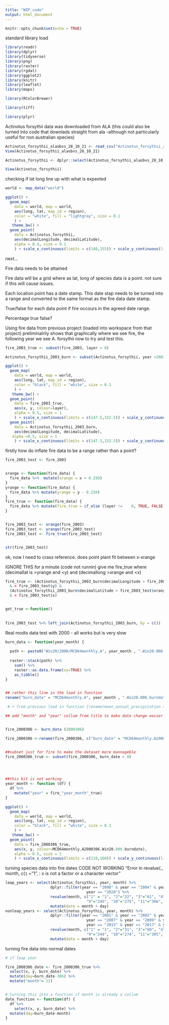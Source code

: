 ```yaml
---
title: "WIP_code"
output: html_document
---
```


```r
knitr::opts_chunk$set(echo = TRUE)
```

standard library load
```r
library(readr)
library(dplyr)
library(tidyverse)
library(png)
library(raster)
library(rgdal)
library(ggplot2)
library(knitr)
library(leaflet)
library(maps)

library(RColorBrewer)

library(tiff)

library(plyr)
```


Actinotus forsythii data was downloaded from ALA
(this could also be turned into code that downlads straight from ala -although not particularly useful for non australian species)

```r
Actinotus_forsythii_alaobvs_28_10_21 <- read_csv("Actinotus_forsythii_alaobvs_28_10_21.csv")
View(Actinotus_forsythii_alaobvs_28_10_21)

Actinotus_forsythii <- dplyr::select(Actinotus_forsythii_alaobvs_28_10_21, raw_recordedBy, basisOfRecord, occurrenceRemarks, eventDate, year, month, day, habitat, stateProvince, locality, verbatimLocality, decimalLatitude, decimalLongitude)

View(Actinotus_forsythii)
```


checking if lat long line up with what is expexted

```r

world <- map_data("world")

ggplot() +
  geom_map(
    data = world, map = world,
    aes(long, lat, map_id = region),
    color = "white", fill = "lightgray", size = 0.1
    ) +
   theme_bw() +
  geom_point(
    data = Actinotus_forsythii,
    aes(decimalLongitude, decimalLatitude),
    alpha = 0.4, size = 0.1
    ) + scale_x_continuous(limits = c(140,155)) + scale_y_continuous(limits = c(-40,-30))

```


next...

Fire data needs to be attained

Fire data will be a grid where as lat, long of species data is a point. not sure if this will cause issues. 

Each location point has a date stamp. This date stap needs to be turned into a range and converted to the same format as the fire data date stamp. 

True/false for each data point if fire occours in the agreed date range. 

Percentage true false?



Using fire data from previous project (loaded into workspace from that project)
preliminalrily shows that graphically where we see fire, the following year we see A. forsythii now to try and test this.


```r
fire_2003_true <- subset(fire_2003, layer > 0)

Actinotus_forsythii_2003_burn <- subset(Actinotus_forsythii, year >2003 & year <2008)
```


```r
ggplot() +
  geom_map(
    data = world, map = world,
    aes(long, lat, map_id = region),
    color = "black", fill = "white", size = 0.1
    ) +
   theme_bw() +
  geom_point(
    data = fire_2003_true,
    aes(x, y, colour=layer),
    alpha = 0.5, size = 1
    ) + scale_x_continuous(limits = c(147.5,152.5)) + scale_y_continuous(limits = c(-40,-32.5)) + 
  geom_point(
    data = Actinotus_forsythii_2003_burn,
    aes(decimalLongitude, decimalLatitude),
   alpha =0.5, size = 1
    ) + scale_x_continuous(limits = c(147.5,152.5)) + scale_y_continuous(limits = c(-40,-32.5))
```



firstly how do inflate fire data to be a range rather than a point?

```r

fire_2003_test <- fire_2003 


xrange <- function(fire_data) {
  fire_data %>%  mutate(xrange = x + 0.250) 
}
yrange <- function(fire_data) {
  fire_data %>% mutate(yrange = y - 0.250)
}
fire_true <- function(fire_data) {
  fire_data %>% mutate(fire_true = if_else (layer !=	0, TRUE, FALSE))
}


fire_2003_test <- xrange(fire_2003)
fire_2003_test <- yrange(fire_2003_test)
fire_2003_test <- fire_true(fire_2003_test)


str(fire_2003_test)

```

ok, now I need to crass reference. 
does point plant fit between x-xrange 


IGNORE THIS for a minute (code not runnin)
give me fire_true where (decimallat is >yrange and <y) and (decimallong >xrange and <x)

```r
fire_true <- (Actinotus_forsythii_2003_burn$decimalLongitude > fire_2003_test$yrange 
  & < fire_2003_test$y) &
  (Actinotus_forsythii_2003_burn$decimalLatitude > fire_2003_test$xrange 
  & < fire_2003_test$x)


get_true <-function()
  
  
fire_2003_test %<% left_join(Actinotus_forsythii_2003_burn, by = c())  

```



Real modis data test with 2000 
- all works but is very slow 

```r

burn_data <- function(year_month) {   
  
  path <- paste0("Win20/2000/MCD64monthly.A", year_month , ".Win20.006.burndate.tif")
  
  raster::stack(path) %>% 
    sum() %>%
    raster::as.data.frame(xy=TRUE) %>% 
    as_tibble()
}


## rather this line in the load in function
rename("burn_date" = "MCD64monthly.A", year_month , ".Win20.006.burndate.tif")

 # > from previous load in function {rename(mean_annual_precipitation = layer)}

## add "month" and "year" collum from title to make date change easier 


fire_2000306 <- burn_data (2000306)

fire_2000306 <-rename(fire_2000306, c("burn_date" = "MCD64monthly.A2000306.Win20.006.burndate"))


##subset just for fire to make the dataset more mannageble
fire_2000306_true <- subset(fire_2000306, burn_date > 0)




##this bit is not working
year_month <- function (df) {
  df %>% 
    mutate("year" = fire_"year_month"_true)
}

```


```r

ggplot() +
  geom_map(
    data = world, map = world,
    aes(long, lat, map_id = region),
    color = "black", fill = "white", size = 0.1
    ) +
   theme_bw() +
  geom_point(
    data = fire_2000306_true,
    aes(x, y, colour=MCD64monthly.A2000306.Win20.006.burndate),
    alpha = 0.5, size = 1
    ) + scale_x_continuous(limits = c(110,160)) + scale_y_continuous(limits = c(-45,0))
```


turning species data into fire dates
CODE NOT WORKING "Error in revalue(., month, c(`1` = "1", : x is not a factor or a character vector"
```r

leap_years <- select(Actinotus_forsythii, year, month) %>%
                    dplyr::filter(year == "2000" & year == "2004" & year == "2008" & year == "2012" & year == "2016" &
                                    year == "2020") %>% 
                    revalue(month, c("1" = "1", "2"="32", "3"="61", "4"="92", "5"="122", "6"="153", "7"="183", "8"="214",
                                    "9"="245", "10"="275", "11"="306", "12"="336")) %>%
                    mutate(date = month + day)
nonleap_years <- select(Actinotus_forsythii, year, month) %>%
                    dplyr::filter(year == "2001" & year == "2002" & year == "2003" & year == "2005" & year == "2006" &
                                    year == "2007" & year == "2009" & year == "2010" & year == "2011" & year == "2013" & year == "2014" &
                                    year == "2015" & year == "2017" & year == "2018" & year == "2019" & year == "2021") %>% 
                    revalue(month, c("1" = "1", "2"="31", "3"="60", "4"="91", "5"="121", "6"="152", "7"="182", "8"="213",
                                    "9"="244", "10"="274", "11"="305", "12"="335")) %>%
                    mutate(date = month + day)


```



turning fire data into normal dates
```r

# if leap year

fire_2000306_date <- fire_2000306_true %>% 
  select(x, y, burn_date) %>%
  mutate(day=burn_date-306) %>%
  mutate("month"= 11)


# turning this into a function if month is already a collum
date_function <- function(df) {
  df %>% 
    select(x, y, burn_date) %>%
  mutate(day=burn_date-month) 
}


```













